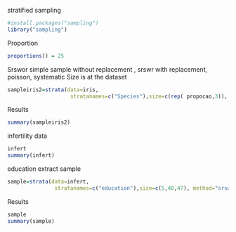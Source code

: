 stratified sampling
```r
#install.packages("sampling")
library("sampling")
```
Proportion
```r
proportions() = 25
```
Srswor simple sample without replacement , srswr with replacement, poisson, systematic
Size is at the dataset
```r
sampleiris2=strata(data=iris,
                    stratanames=c("Species"),size=c(rep( propocao,3)), method="srswor")
```
Results
```r
summary(sampleiris2)
```
infertility data
```r
infert
summary(infert)
```
education extract sample
```r
sample=strata(data=infert,
               stratanames=c("education"),size=c(5,48,47), method="srswor")
```
Results
```r
sample
summary(sample)
```
